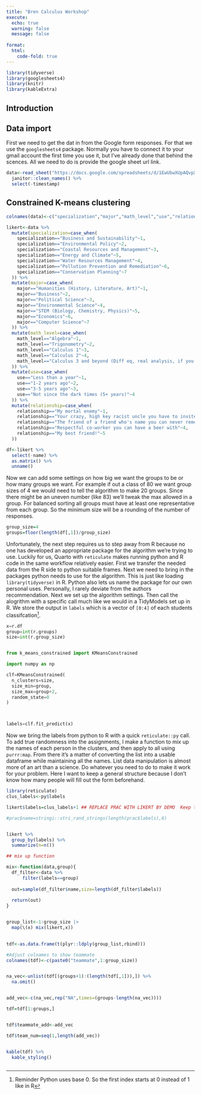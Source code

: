 ```yaml
---
title: "Bren Calculus Workshop"
execute: 
  echo: true
  warning: false
  message: false
  
format: 
  html:
    code-fold: true
---
```


```r
library(tidyverse)
library(googlesheets4)
library(knitr)
library(kableExtra)
```

## Introduction

## Data import

First we need to get the dat in from the Google form responses. For that we use the `googlesheets4` package. Normally you have to connect it to your gmail account the first time you use it, but I've already done that behind the scences. All we need to do is provide the google sheet url link.

```r
data<-read_sheet("https://docs.google.com/spreadsheets/d/1EwUbwXUpAQvpXuF_zvK4aCXOP9ucYuam_r3xBgZ6cKw/edit?resourcekey#gid=967303810") %>% 
  janitor::clean_names() %>% 
  select(-timestamp)
```


## Constrained K-means clustering

```r

colnames(data)<-c("specialization","major","math_level","use","relationship","name")
```

```r

likert<-data %>% 
  mutate(specialization=case_when(
    specialization=="Business and Sustainability"~1,
    specialization=="Environmental Policy"~2,
    specialization=="Coastal Resources and Management"~3,
    specialization=="Energy and Climate"~5,
    specialization=="Water Resources Management"~4,
    specialization=="Pollution Prevention and Remediation"~6,
    specialization=="Conservation Planning"~7
  )) %>% 
  mutate(major=case_when(
    major=="Humanities (History, Literature, Art)"~1,
    major=="Business"~2,
    major=="Political Science"~3,
    major=="Environmental Science"~4,
    major=="STEM (Biology, Chemistry, Physics)"~5,
    major=="Economics"~6,
    major=="Computer Science"~7
  )) %>% 
  mutate(math_level=case_when(
    math_level=="Algebra"~1,
    math_level=="Trigonometry"~2,
    math_level=="Calculus 1"~3,
    math_level=="Calculus 2"~4,
    math_level=="Calculus 3 and beyond (Diff eq, real analysis, if you know what those are click this option)"~5
  )) %>% 
  mutate(use=case_when(
    use=="Less than a year"~1,
    use=="1-2 years ago"~2,
    use=="3-5 years ago"~3,
    use=="Not since the dark times (5+ years)"~4
  )) %>% 
  mutate(relationship=case_when(
    relationship=="My mortal enemy"~1,
    relationship=="Your crazy, high key racist uncle you have to invite to Thanksgiving"~2,
    relationship=="The friend of a friend who's name you can never remember"~3,
    relationship=="Respectful co-worker you can have a beer with"~4,
    relationship=="My best friend!"~5
  ))

df<-likert %>% 
  select(-name) %>% 
  as.matrix() %>% 
  unname()
```



Now we can add some settings on how big we want the groups to be or how many groups we want. For example if out a class of 80 we want group sizes of 4 we would need to tell the algorithm to make 20 groups. Since there might be an uneven number (like 83) we'll tweak the max allowed in a group. For balanced sorting all groups must have at least one representative from each group. So the minimum size will be a rounding of the number of responses.

```r
group_size=4
groups=floor(length(df[,1])/group_size)
```

Unfortunately, the next step requires us to step away from R because no one has developed an appropriate package for the algorithm we're trying to use. Luckily for us, Quarto with `reticulate` makes running python and R code in the same workflow relatively easier. First we transfer the needed data from the R side to python suitable frames. Next we need to bring in the packages python needs to use for the algorithm. This is just like loading `library(tidyverse)` in R. Python also lets us name the package for our own personal uses. Personally, I rarely deviate from the authors recommendation. Next we set up the algorithm settings. Then call the alogrithm with a specific call much like we would in a TidyModels set up in R. We store the output in `labels` which is a vector of `[0:4]` of each students classifcation^[Reminder Python uses base 0. So the first index starts at 0 instead of 1 like in R]. 

```python
x=r.df
group=int(r.groups)
size=int(r.group_size)


from k_means_constrained import KMeansConstrained

import numpy as np

clf=KMeansConstrained(
  n_clusters=size,
  size_min=group,
  size_max=group+2,
  random_state=0
)



labels=clf.fit_predict(x)
```

Now we bring the labels from python to R with a quick `reticulate::py` call. To add true randomness into the assignments, I make a function to mix up the names of each person in the clusters, and then apply to all using `purrr:map`. From there it's a matter of converting the list into a usable dataframe while maintaining all the names. List data manipulation is almost more of an art than a science. Do whatever you need to do to make it work for your problem. Here I want to keep a general structure because I don't know how many people will fill out the form beforehand.


```r
library(reticulate)
clus_labels<-py$labels

likert$labels=clus_labels+1 ## REPLACE PRAC WITH LIKERT BY DEMO  Keep the add 1 becuase of python base 0

#prac$name=stringi::stri_rand_strings(length(prac$labels),6)


likert %>% 
  group_by(labels) %>% 
  summarize(n=n())

## mix up function

mix<-function(data,group){
  df_filter<-data %>% 
      filter(labels==group)
    
  out=sample(df_filter$name,size=length(df_filter$labels))
  
  return(out)
}


group_list<-1:group_size |>
  map(\(x) mix(likert,x))
  

tdf<-as.data.frame(t(plyr::ldply(group_list,rbind)))

#Adjust colnames to show teammate
colnames(tdf)<-c(paste0("teammate",1:group_size))


na_vec<-unlist(tdf[(groups+1):(length(tdf[,1])),]) %>% 
  na.omit()


add_vec<-c(na_vec,rep("NA",times=(groups-length(na_vec))))

tdf=tdf[1:groups,]


tdf$teammate_add<-add_vec

tdf$team_num=seq(1,length(add_vec))



```

```r
kable(tdf) %>% 
  kable_styling()
```



```r

```

